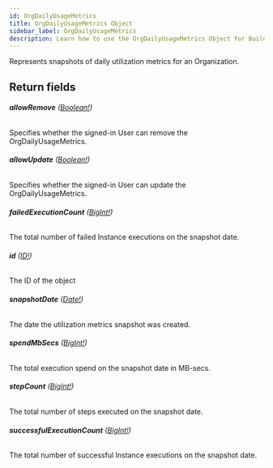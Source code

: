 ```yaml
---
id: OrgDailyUsageMetrics
title: OrgDailyUsageMetrics Object
sidebar_label: OrgDailyUsageMetrics
description: Learn how to use the OrgDailyUsageMetrics Object for Builder's API.
---
```


Represents snapshots of daily utilization metrics for an Organization.

## Return fields

###### <b>allowRemove</b> ([Boolean!](/composer/builder/api/schema/scalar/Boolean.mdx))

Specifies whether the signed-in User can remove the OrgDailyUsageMetrics.

###### <b>allowUpdate</b> ([Boolean!](/composer/builder/api/schema/scalar/Boolean.mdx))

Specifies whether the signed-in User can update the OrgDailyUsageMetrics.

###### <b>failedExecutionCount</b> ([BigInt!](/composer/builder/api/schema/scalar/BigInt.mdx))

The total number of failed Instance executions on the snapshot date.

###### <b>id</b> ([ID!](/composer/builder/api/schema/scalar/ID.mdx))

The ID of the object

###### <b>snapshotDate</b> ([Date!](/composer/builder/api/schema/scalar/Date.mdx))

The date the utilization metrics snapshot was created.

###### <b>spendMbSecs</b> ([BigInt!](/composer/builder/api/schema/scalar/BigInt.mdx))

The total execution spend on the snapshot date in MB-secs.

###### <b>stepCount</b> ([BigInt!](/composer/builder/api/schema/scalar/BigInt.mdx))

The total number of steps executed on the snapshot date.

###### <b>successfulExecutionCount</b> ([BigInt!](/composer/builder/api/schema/scalar/BigInt.mdx))

The total number of successful Instance executions on the snapshot date.
